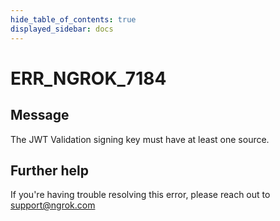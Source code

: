 ```yaml
---
hide_table_of_contents: true
displayed_sidebar: docs
---
```



# ERR_NGROK_7184

## Message

The JWT Validation signing key must have at least one source.

<ErrorDetails error="err_ngrok_7184" />

## Further help

If you're having trouble resolving this error, please reach out to [support@ngrok.com](mailto:support@ngrok.com?subject=Help%20with%20ERR_NGROK_7184)
